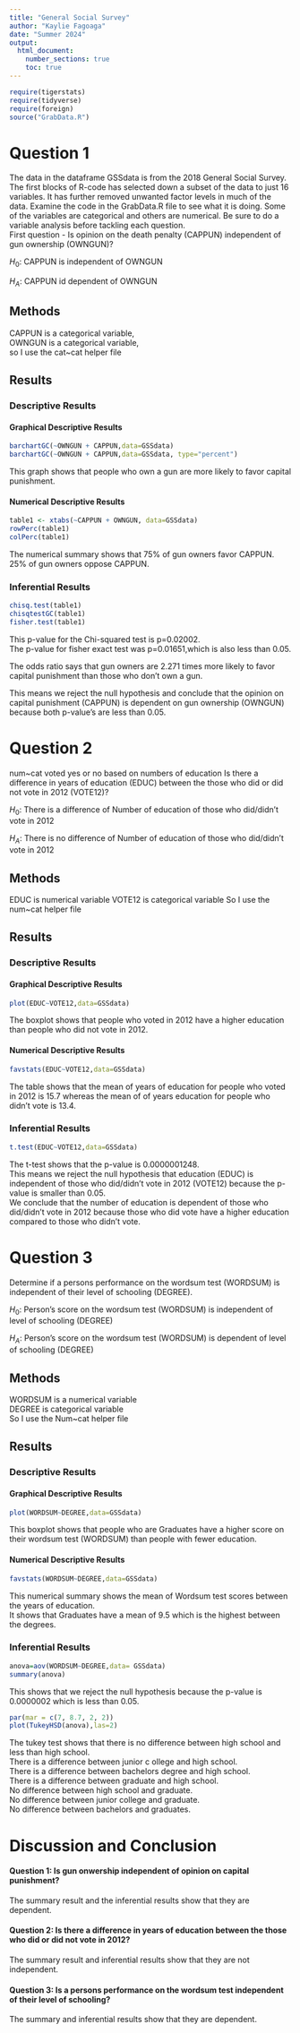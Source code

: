 ```yaml
---
title: "General Social Survey"
author: "Kaylie Fagoaga"
date: "Summer 2024"
output: 
  html_document:
    number_sections: true
    toc: true
---
```



```r
require(tigerstats)
require(tidyverse)
require(foreign)
source("GrabData.R")
```




#  Question 1

<!--In this section you explain what you are trying to show.  Where did the data come from?  What is the research or other question you are trying to answer?!-->

The data in the dataframe GSSdata is from the 2018 General Social Survey. The first blocks of R-code has selected down a subset of the data to just 16 variables. It has further removed unwanted factor levels in much of the data. Examine the code in the GrabData.R file to see what it is doing. Some of the variables are categorical and others are numerical. Be sure to do a variable analysis before tackling each question.  
First question - Is opinion on the death penalty (CAPPUN) independent of gun ownership (OWNGUN)?

$H_0$: CAPPUN is independent of OWNGUN 

$H_A$: CAPPUN id dependent of OWNGUN

## Methods

<!--Decide on your methods:  use "variable analysis" or other appropriate descriptors.  Make sure to choose at least one graphical method and at least one numerical method.!-->
CAPPUN is a categorical variable,  
OWNGUN is a categorical variable,   
so I use the cat~cat helper file

## Results

<!--Divide this section into two sub-sections:  One for your descriptive  results and one for your inferential results.!-->

### Descriptive Results

#### Graphical Descriptive Results

```r
barchartGC(~OWNGUN + CAPPUN,data=GSSdata)
barchartGC(~OWNGUN + CAPPUN,data=GSSdata, type="percent")

```

This graph shows that people who own a gun are more likely to favor capital punishment.     




<!--Graphical results here.  Make sure to show your code.  Provide appropriate labels for axes, giving units if possible, and provide a good title for the graph, too.  Use the graphical results to describe the patterns if any that exist in the data as focused toward the research question!-->

#### Numerical Descriptive Results


<!--Numerical results go here. Use the numerical results to describe the patterns if any that exist in the data as focused toward the research question!-->
```r
table1 <- xtabs(~CAPPUN + OWNGUN, data=GSSdata)
rowPerc(table1)
colPerc(table1)
```

The numerical summary shows that 75% of gun owners favor CAPPUN. 25% of gun owners oppose CAPPUN.   


### Inferential Results

```r
chisq.test(table1)
chisqtestGC(table1)
fisher.test(table1)
```

This p-value for the Chi-squared test is p=0.02002.   
The p-value for fisher exact test was p=0.01651,which is also less than 0.05. 

The odds ratio says that gun owners are 2.271 times more likely to favor capital punishment than those who don't own a gun.  

This means we reject the null hypothesis and conclude that the opinion on capital punishment (CAPPUN) is dependent on gun ownership (OWNGUN) because both p-value's are less than 0.05.    



<!--State hypothesis clearly.  Make sure your discussion of the inferential test covers all the aspects that the test output produces, such as test statistic, p-value etc.  Make a decision about the null hypothesis, explain the assumptions on which the selected test/procedure was based, and why the chosen procedure satisfys the assumptions and is appropriate to answer the research question!-->

#  Question 2

<!--In this section you explain what you are trying to show.  Where did the data come from?  What is the research or other question you are trying to answer?!-->
num~cat voted yes or no based on numbers of education 
Is there a difference in years of education (EDUC) between the those who did or did not vote in 2012 (VOTE12)?

$H_0$: There is a difference of Number of education of those who did/didn't vote in 2012

$H_A$: There is no difference of Number of education of those who did/didn't vote in 2012

## Methods

<!--Decide on your methods:  use "variable analysis" or other appropriate descriptors.  Make sure to choose at least one graphical method and at least one numerical method.!-->

EDUC is numerical variable
VOTE12 is categorical variable
So I use the num~cat helper file

## Results

<!--Divide this section into two sub-sections:  One for your descriptive  results and one for your inferential results.!-->

### Descriptive Results

#### Graphical Descriptive Results
```r
plot(EDUC~VOTE12,data=GSSdata)
```

The boxplot shows that people who voted in 2012 have a higher education than people who did not vote in 2012.


<!--Graphical results here.  Make sure to show your code.  Provide appropriate labels for axes, giving units if possible, and provide a good title for the graph, too.  Use the graphical results to describe the patterns if any that exist in the data as focused toward the research question!-->

#### Numerical Descriptive Results
```r
favstats(EDUC~VOTE12,data=GSSdata)
```

The table shows that the mean of years of education for people who voted in 2012 is 15.7 whereas the mean of of years education for people who didn't vote is 13.4.


<!--Numerical results go here. Use the numerical results to describe the patterns if any that exist in the data as focused toward the research question!-->

### Inferential Results
```r
t.test(EDUC~VOTE12,data=GSSdata)
```

The t-test shows that the p-value is 0.0000001248.  
This means we reject the null hypothesis that education (EDUC) is independent of those who did/didn't vote in 2012 (VOTE12) because the p-value is smaller than 0.05.   
We conclude that the number of education is dependent of those who did/didn't vote in 2012 because those who did vote have a higher education compared to those who didn't vote.

<!--State hypothesis clearly.  Make sure your discussion of the inferential test covers all the aspects that the test output produces, such as test statistic, p-value etc.  Make a decision about the null hypothesis, explain the assumptions on which the selected test/procedure was based, and why the chosen procedure satisfys the assumptions and is appropriate to answer the research question!-->

#  Question 3

<!--In this section you explain what you are trying to show.  Where did the data come from?  What is the research or other question you are trying to answer?!-->

Determine if a persons performance on the wordsum test (WORDSUM) is independent of their level of schooling (DEGREE).

$H_0$: Person's score on the wordsum test (WORDSUM) is independent of level of schooling (DEGREE)  

$H_A$: Person's score on the wordsum test (WORDSUM) is dependent of level of schooling (DEGREE)   

## Methods
WORDSUM is a numerical variable  
DEGREE is categorical variable  
So I use the Num~cat helper file  

<!--Decide on your methods:  use "variable analysis" or other appropriate descriptors.  Make sure to choose at least one graphical method and at least one numerical method.!-->

## Results

<!--Divide this section into two sub-sections:  One for your descriptive  results and one for your inferential results.!-->

### Descriptive Results

#### Graphical Descriptive Results

```r
plot(WORDSUM~DEGREE,data=GSSdata)
```

This boxplot shows that people who are Graduates have a higher score on their wordsum test (WORDSUM) than people with fewer education.  


<!--Graphical results here.  Make sure to show your code.  Provide appropriate labels for axes, giving units if possible, and provide a good title for the graph, too.  Use the graphical results to describe the patterns if any that exist in the data as focused toward the research question!-->

#### Numerical Descriptive Results

```r
favstats(WORDSUM~DEGREE,data=GSSdata)
```

This numerical summary shows the mean of Wordsum test scores between the years of education.    
It shows that Graduates have a mean of 9.5 which is the highest between the degrees.   

<!--Numerical results go here. Use the numerical results to describe the patterns if any that exist in the data as focused toward the research question!-->

### Inferential Results
```r
anova=aov(WORDSUM~DEGREE,data= GSSdata)
summary(anova)
```  

This shows that we reject the null hypothesis because the p-value is 0.0000002 which is less than 0.05.


```r
par(mar = c(7, 8.7, 2, 2))
plot(TukeyHSD(anova),las=2)
```

The tukey test shows that there is no difference between high school and less than high school.  
There is a difference between junior c ollege and high school.  
There is a difference between bachelors degree and high school.   
There is a difference between graduate and high school.   
No difference between high school and graduate.    
No difference between junior college and graduate.  
No difference between bachelors and graduates.  

<!--State hypothesis clearly.  Make sure your discussion of the inferential test covers all the aspects that the test output produces, such as test statistic, p-value etc.  Make a decision about the null hypothesis, explain the assumptions on which the selected test/procedure was based, and why the chosen procedure satisfys the assumptions and is appropriate to answer the research question!-->


# Discussion and Conclusion

<!--Discussion and conclusion here.  If you found a relationship be sure to consider whether the relationship occurs because one of the variavbles causes the other, or whether they perhasps are related for some other reason.  Watch the chapter 6 videos from the GeorgeTown videos collection.!-->

#### Question 1: Is gun onwership independent of opinion on capital punishment? 
The summary result and the inferential results show that they are dependent. 

#### Question 2: Is there a difference in years of education between the those who did or did not vote in 2012?
The summary result and inferential results show that they are not independent.

#### Question 3: Is a persons performance on the wordsum test independent of their level of schooling?
The summary and inferential results show that they are dependent. 